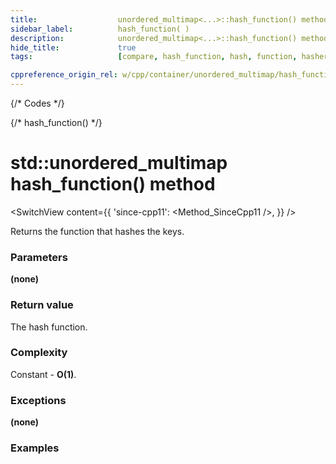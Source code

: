 ```yaml
---
title:					unordered_multimap<...>::hash_function() method
sidebar_label:			hash_function( )
description:			unordered_multimap<...>::hash_function() method C++ documentation
hide_title:				true
tags:					[compare, hash_function, hash, function, hasher]

cppreference_origin_rel: w/cpp/container/unordered_multimap/hash_function
---
```



{/* Codes */}

{/* hash_function() */}

# std::unordered_multimap hash_function() method

<SwitchView content={{
	'since-cpp11': <Method_SinceCpp11 />,
}} />

Returns the function that hashes the keys.

### Parameters

**(none)**

### Return value

The hash function.

### Complexity

Constant - **O(1)**.

### Exceptions

**(none)**

### Examples

<ImproveSection	/>
